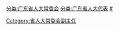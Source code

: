[[Category:省人大常委会副主任|Category:省人大常委会副主任]]
[[分类:广东省人大常委会|分类:广东省人大常委会]]
[[分类:广东省人大代表|分类:广东省人大代表]]
[[分类:广东省各级人大常委会副主任|#]]